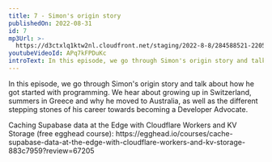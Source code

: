 ```yaml
---
title: 7 - Simon's origin story
publishedOn: 2022-08-31
id: 7
mp3Url: >-
  https://d3ctxlq1ktw2nl.cloudfront.net/staging/2022-8-8/284588521-22050-1-d7ae057cfd946.m4a
youtubeVideoId: APq7kFPDuKc
introText: In this episode, we go through Simon's origin story and talk about how he got started with programming. We hear about growing up in Switzerland, summers in Greece and why he moved to Australia, as well as the different stepping stones of his career towards becoming a Developer Advocate.
---
```


In this episode, we go through Simon's origin story and talk about how he got started with programming. We hear about growing up in Switzerland, summers in Greece and why he moved to Australia, as well as the different stepping stones of his career towards becoming a Developer Advocate.

Caching Supabase data at the Edge with Cloudflare Workers and KV Storage (free egghead course): https\://egghead.io/courses/cache-supabase-data-at-the-edge-with-cloudflare-workers-and-kv-storage-883c7959?review=67205
